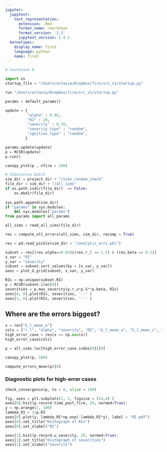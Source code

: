 ```yaml
---
jupyter:
  jupytext:
    text_representation:
      extension: .Rmd
      format_name: rmarkdown
      format_version: '1.2'
      jupytext_version: 1.4.1
  kernelspec:
    display_name: fire3
    language: python
    name: fire3
---
```


```python
# %autosave 0
```

```python
import os
startup_file = "/Users/octavia/Dropbox/fire/src_v1/startup.py"
```

```python
run "/Users/octavia/Dropbox/fire/src_v1/startup.py"
```

```python
params = default_params()

update = {
          "alpha" : 0.05,
          "RI" : 20,
          "severity" : 0.70,
          "severity_type" : "random",
          "ignition_type" : "random",          
         }

params.update(update)
p = RCSR(update)
p.run()


```

```python
canopy_plot(p , nfire = 100)
```




```python
# Simulation batch
sim_dir = project_dir + "/sims_random_check"
file_dir = sim_dir + "/all_sims"
if os.path.isdir(file_dir)  == False:
    os.mkdir(file_dir)
    
sys.path.append(sim_dir)
if "params" in sys.modules:
    del sys.modules["params"]
from params import all_params

```

```python
all_sims = read_all_sims(file_dir)
```

```python
res = compute_all_errors(all_sims, sim_dir, recomp = True)
```

```python
res = pd.read_pickle(sim_dir + "/analytic_errs.pkl")
```

```python
subset = res[(res.alpha==0.02)&(res.r_l == 1.5) & (res.beta == 0.2)]
x_var = "RI"
y_var = "severity"
subset = subset.sort_values(by = [x_var, y_var])
axes = plot_G_grid(subset, x_var, y_var)

RIs = np.unique(subset.RI)
p = RCSR(subset.iloc[0])
severities = p.max_severity(p.r_u*p.S**p.beta, RIs)
axes[0, 0].plot(RIs, severities, '--' )
axes[1, 0].plot(RIs, severities, '--' )

```

## Where are the errors biggest?

```python

x = res["G_l_mean_e"]
cols = ["r_l", "alpha", "severity", "RI", "G_l_mean_a", "G_l_mean_c", "G_l_mean_e" ]
high_error_case = res[x == np.max(x)]
high_error_case[cols]


```

```python
p = all_sims.loc[high_error_case.index[0]][0]
```

```python
canopy_plot(p, 100)

```

```python
compute_errors_mean(p)[0]
```

### Diagnostic plots for high-error  cases

```python
check_convergence(p, to = 0, slice = 100)

```

```python
fig, axes = plt.subplots(1, 2, figsize = (14,4) )
axes[0].hist(p.record.time_past_fire, 20, normed=True);
y = np.arange(2, 100)
lambda_RI = 1/p.RI
axes[0].plot(y, lambda_RI*np.exp(-lambda_RI*y), label = "RI pdf")
axes[0].set_title("Histograph of RIs")
axes[0].set_xlabel("RI")

axes[1].hist(p.record.u_severity, 20, normed=True);
axes[1].set_title("Histograph of severities")
axes[1].set_xlabel("severity")
```

```python

```
